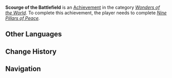 {{Achievement Infobox
|title        = 
|id           = 85003
|order id     = 5003
|category     = Wonders of the World
|description  = Fetch a good price for a treasure found in an ancient ruin...
|requirements = Complete ''[[Nine Pillars of Peace]].''
|primogems    = 5
|tracking     = 
|hidden       = 1
|type         = Quest
}}
'''Scourge of the Battlefield''' is an [[Achievement]] in the category ''[[Wonders of the World]]''. To complete this achievement, the player needs to complete ''[[Nine Pillars of Peace]].''
<!--
==Trivia==

==Video Guides==
{{EVT
|video1   = 
|caption1 = 
}}
-->
==Other Languages==
{{Other Languages|default_hidden=1
|en      = Scourge of the Battlefield
|zhs     = 战祸不息
|zhs_rm  = Zhànhuò Bù Xī
|zht     = 戰禍不息
|zht_rm  = Zhànhuò Bù Xí
|ja      = 戦禍不絶
|ja_rm   = Senka Fuzetsu{{Assumed}}
|ko      = 끝나지 않은 전란
|ko_rm   = 
|es      = Las Ruinas de la Batalla
|fr      = Fléau de la guerre
|ru      = Биться до последнего
|th      = สงครามที่ไร้จุดจบ
|th_rm   = 
|vi      = Chiến họa không ngừng
|de      = Plagen des Krieges
|id      = Perang Tanpa Akhir
|pt      = Flagelo do Campo de Batalha
<!--
|zh_tl   = 
|ja_tl   = 
|ko_tl   = 
|es_tl   = 
|fr_tl   = 
|ru_tl   = 
|th_tl   = 
|vi_tl   = 
|de_tl   = 
|id_tl   = 
|pt_tl   = 
-->
}}

==Change History==
{{Change History|1.0}}
<!--
==References==
{{Reflist}}
-->
==Navigation==
{{Achievement Navbox|Wonders of the World|Quest}}